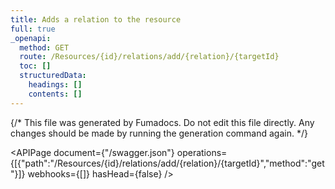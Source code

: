 ```yaml
---
title: Adds a relation to the resource
full: true
_openapi:
  method: GET
  route: /Resources/{id}/relations/add/{relation}/{targetId}
  toc: []
  structuredData:
    headings: []
    contents: []
---
```


{/* This file was generated by Fumadocs.
Do not edit this file directly. Any changes should be made by running the generation command again. */}

<APIPage document={"/swagger.json"} operations={[{"path":"/Resources/{id}/relations/add/{relation}/{targetId}","method":"get"}]} webhooks={[]} hasHead={false} />